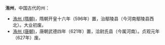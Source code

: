 '''洧州'''，中国古代的州：

*[[洧州_(隋朝)|洧州 (隋朝)]]，隋朝开皇十六年（596年）置，治鄢陵县（今河南鄢陵县西北）。大业初废。
*[[洧州_(唐朝)|洧州 (唐朝)]]，唐朝武德四年（621年）置，洽尉氏县（今属河南）。贞观元年（627年）废。

{{Disambig|W|cat=二字中国州名消歧义}}